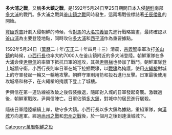 {{Infobox Military Conflict
|conflict=多大浦之戰
|image=
|caption=
|partof=[[萬曆朝鮮之役|萬曆朝鮮之役]]
|date=1592年4月13日—4月14日
|place=[[朝鮮半島|朝鮮半島]]南部[[多大浦|多大浦]]（今屬[[釜山廣域市|釜山廣域市]]）
|result=日軍勝利
|combatant1=[[日本|日本]]
|combatant2=[[朝鮮王朝|朝鮮]]
|commander1=[[小西行長|小西行長]]
|commander2=[[尹興信|尹興信]]{{KIA}}<br />[[朴泓|朴泓]]
|strength1=至少7,000人
|strength2=800人
|casualties1=不詳
|casualties2=幾乎全滅
|}}
{{Campaignbox 萬曆朝鮮之役}}
'''多大浦之戰'''，又稱'''多大鎮之戰'''，是1592年5月24日至25日期間日本入侵[[朝鮮王朝|朝鮮]]南部[[多大浦|多大浦]]的戰鬥。多大浦之戰與[[釜山鎮之戰|釜山鎮之戰]]同時發生，這兩場戰役標誌著[[壬辰倭亂|壬辰倭亂]]的開始。

[[豐臣秀吉|豐臣秀吉]]計劃入侵朝鮮的時候，令[[對馬|對馬]]的[[大名_(稱謂)|大名]][[宗義智|宗義智]]先進行戰略籌畫，最終確認以[[釜山浦|釜山浦]]為主要登陸地點，同時攻佔[[多大浦|多大浦]]和[[西平浦|西平浦]]作為重要據點。

1592年5月24日（[[萬曆|萬曆]]二十年/[[天正_(日本)|天正]]二十年四月十三）清晨，[[宗義智|宗義智]]率軍攻打[[釜山鎮|釜山鎮]]的時候，[[小西行長|小西行長]]也率大約7000人在釜山鎮附近的多大浦登陸。朝鮮軍隊在多大浦僉使[[尹興信|尹興信]]的率領下抵抗日軍的進攻，其弟[[尹興梯|尹興梯]]也參加了戰鬥。朝鮮軍隊登上城牆守衛，小西行長則率日軍在城下挖掘戰壕，以[[戰壕|戰壕]]為掩護，使用[[火繩槍|火繩槍]]對城上的守軍發起一輪又一輪地攻擊。朝鮮守軍則用箭和投石進行反擊。日軍最後使用攻城塔和梯子，在火繩槍的掩護下登上了城樓。

尹興信在第一道防線被攻破之後假裝撤退，隨即對入城的日軍發起奇襲。激戰過後，朝鮮軍戰敗，尹興信陣亡。日軍佔領[[多大鎮|多大鎮]]，對城中的居民進行屠殺。

隨後日軍陸陸續續上岸，駐守多大鎮。小西行長以多大鎮為據點，重組軍隊，向[[漢城|漢城]]方向進軍。經過[[尚州之戰|尚州之戰]]和[[忠州之戰|忠州之戰]]後，於一個月之後到達漢城城下。

[[Category:萬曆朝鮮之役|Category:萬曆朝鮮之役]]